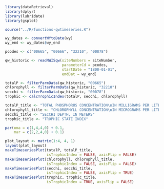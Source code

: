 
```r
library(dataRetrieval)
library(dplyr)
library(lubridate)
library(gsplot)

source("../R/functions-qwtimeseries.R")
```

```r
wy_dates <- convertWYtoDate(wy)
wy_end <- wy_dates$wy_end

pcodes <- c("00665", "00666", "32210", "00078")

qw_historic <- readNWISqw(siteNumbers = siteNumber, 
                          parameterCd = pcodes,
                          startDate = "1800-01-01", 
                          endDat = wy_end)

totalP <- filterParmData(qw_historic, "00665") 
chlorophyll <- filterParmData(qw_historic, "32210")
secchi <- filterParmData(qw_historic, "00078")
trophic <- calcTrophicIndex(totalP, secchi, chlorophyll)

totalP_title <- "TOTAL PHOSPHORUS CONCENTRATION\nIN MILLIGRAMS PER LITER"
chlorophyll_title <- "CHLOROPHYLL CONCENTRATION\nIN MICROGRAMS PER LITER"
secchi_title <- "SECCHI DEPTH, IN METERS"
trophic_title <- "TROPHIC STATE INDEX"

par(oma = c(1,4,4,0) + 0.1,
    mar = c(2,2,4,0) + 0.1)

plot_layout <- matrix(1:4, 4, 1)
layout(plot_layout)
makeTimeseriesPlot(totalP, totalP_title, 
                   isTrophicIndex = FALSE, axisFlip = FALSE)
makeTimeseriesPlot(chlorophyll, chlorophyll_title, 
                   isTrophicIndex = FALSE, axisFlip = FALSE)
makeTimeseriesPlot(secchi, secchi_title, 
                   isTrophicIndex = FALSE, axisFlip = TRUE)
makeTimeseriesPlot(trophic, trophic_title, 
                   isTrophicIndex = TRUE, axisFlip = FALSE)
```

